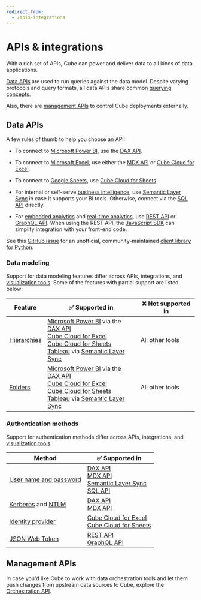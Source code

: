 ```yaml
---
redirect_from:
  - /apis-integrations
---
```


# APIs & integrations

With a rich set of APIs, Cube can power and deliver data to all kinds of data
applications.

[Data APIs](#data-apis) are used to run queries against the data model.
Despite varying protocols and query formats, all data APIs share common
[querying concepts][ref-queries].

<Diagram src="https://ucarecdn.com/aa9b3201-d254-4a38-a4a9-b3786af6167b/" />

Also, there are [management APIs](#management-apis) to control Cube deployments
externally.

<Diagram src="https://ucarecdn.com/3ff02e30-a010-480d-b6d6-3b927baa0dfe/" />

## Data APIs

A few rules of thumb to help you choose an API:

* To connect to [Microsoft Power BI][ref-powerbi], use the [DAX API][ref-dax-api].

* To connect to [Microsoft Excel][ref-excel], use either the [MDX API][ref-mdx-api]
or [Cube Cloud for Excel][ref-cube-cloud-for-excel].

* To connect to [Google Sheets][ref-sheets], use [Cube Cloud for Sheets][ref-cube-cloud-for-sheets].

* For internal or self-serve [business intelligence][cube-issbi], use
[Semantic Layer Sync][ref-sls] in case it supports your BI tools.
Otherwise, connect via the [SQL API][ref-sql-api] directly.

* For [embedded analytics][cube-ea] and [real-time analytics][cube-rta], use
[REST API][ref-rest-api] or [GraphQL API][ref-graphql-api]. When using the REST API,
the [JavaScript SDK][ref-js-sdk] can simplify integration with your front-end code.

<ReferenceBox>

See this [GitHub issue](https://github.com/cube-js/cube/issues/1744#issuecomment-2291680777)
for an unofficial, community-maintained [client library for Python](https://github.com/mharrisb1/cube-http-client).

</ReferenceBox>

### Data modeling

Support for data modeling features differ across APIs, integrations, and [visualization
tools][ref-viz-tools]. Some of the features with partial support are listed below:

| Feature | ✅ Supported in | ❌ Not supported in |
| --- | --- | --- |
| [Hierarchies][ref-hierarchies] | [Microsoft Power BI][ref-powerbi] via the [DAX API][ref-dax-api]<br/>[Cube Cloud for Excel][ref-cube-cloud-for-excel]<br/>[Cube Cloud for Sheets][ref-cube-cloud-for-sheets]<br/>[Tableau][ref-tableau] via [Semantic Layer Sync][ref-sls] | All other tools |
| [Folders][ref-folders] | [Microsoft Power BI][ref-powerbi] via the [DAX API][ref-dax-api]<br/>[Cube Cloud for Excel][ref-cube-cloud-for-excel]<br/>[Cube Cloud for Sheets][ref-cube-cloud-for-sheets]<br/>[Tableau][ref-tableau] via [Semantic Layer Sync][ref-sls] | All other tools |

### Authentication methods

Support for authentication methods differ across APIs, integrations, and [visualization
tools][ref-viz-tools]:

| Method | ✅ Supported in |
| --- | --- |
| [User name and password][ref-auth-user-pass] | [DAX API][ref-dax-api]<br/>[MDX API][ref-mdx-api]<br/>[Semantic Layer Sync][ref-sls]<br/>[SQL API][ref-sql-api] |
| [Kerberos][ref-auth-kerberos] and [NTLM][ref-auth-ntlm] | [DAX API][ref-dax-api]<br/>[MDX API][ref-mdx-api] |
| [Identity provider][ref-auth-idp] | [Cube Cloud for Excel][ref-cube-cloud-for-excel]<br/>[Cube Cloud for Sheets][ref-cube-cloud-for-sheets] |
| [JSON Web Token][ref-auth-jwt] | [REST API][ref-rest-api]<br/>[GraphQL API][ref-graphql-api] |

## Management APIs

In case you'd like Cube to work with data orchestration tools and let them push
changes from upstream data sources to Cube, explore the [Orchestration
API][ref-orchestration-api].

[cube-issbi]: https://cube.dev/use-cases/semantic-layer
[cube-ea]: https://cube.dev/use-cases/embedded-analytics
[cube-rta]: https://cube.dev/use-cases/real-time-analytics
[ref-queries]: /product/apis-integrations/queries
[ref-dax-api]: /product/apis-integrations/dax-api
[ref-sql-api]: /product/apis-integrations/sql-api
[ref-rest-api]: /product/apis-integrations/rest-api
[ref-graphql-api]: /product/apis-integrations/graphql-api
[ref-mdx-api]: /product/apis-integrations/mdx-api
[ref-orchestration-api]: /product/apis-integrations/orchestration-api
[ref-sls]: /product/apis-integrations/semantic-layer-sync
[ref-js-sdk]: /product/apis-integrations/javascript-sdk
[ref-cube-cloud-for-excel]: /product/apis-integrations/microsoft-excel
[ref-cube-cloud-for-sheets]: /product/apis-integrations/google-sheets
[ref-viz-tools]: /product/configuration/visualization-tools
[ref-hierarchies]: /reference/data-model/hierarchies
[ref-folders]: /reference/data-model/view#folders
[ref-powerbi]: /product/configuration/visualization-tools/powerbi
[ref-excel]: /product/configuration/visualization-tools/excel
[ref-sheets]: /product/configuration/visualization-tools/google-sheets
[ref-tableau]: /product/configuration/visualization-tools/tableau
[ref-auth-user-pass]: /product/auth/methods/name-password
[ref-auth-idp]: /product/auth/methods/identity-provider
[ref-auth-jwt]: /product/auth/methods/jwt
[ref-auth-kerberos]: /product/auth/methods/kerberos
[ref-auth-ntlm]: /product/auth/methods/ntlm
